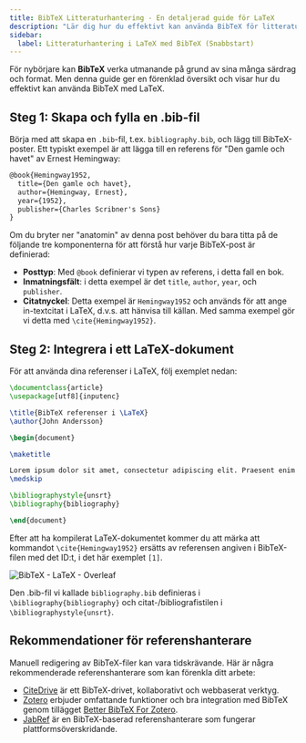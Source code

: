 ```yaml
---
title: BibTeX Litteraturhantering - En detaljerad guide för LaTeX
description: "Lär dig hur du effektivt kan använda BibTeX för litteraturhantering med LaTeX, från att skapa en .bib-fil till integration i ditt LaTeX-dokument."
sidebar:
  label: Litteraturhantering i LaTeX med BibTeX (Snabbstart)
---
```


För nybörjare kan **BibTeX** verka utmanande på grund av sina många särdrag och format. Men denna guide ger en förenklad översikt och visar hur du effektivt kan använda BibTeX med LaTeX.


<CiteDrive /> 

## Steg 1: Skapa och fylla en .bib-fil

Börja med att skapa en `.bib`-fil, t.ex. `bibliography.bib`, och lägg till BibTeX-poster. Ett typiskt exempel är att lägga till en referens för "Den gamle och havet" av Ernest Hemingway:

```latex
@book{Hemingway1952,
  title={Den gamle och havet},
  author={Hemingway, Ernest},
  year={1952},
  publisher={Charles Scribner's Sons}
}
```

Om du bryter ner "anatomin" av denna post behöver du bara titta på de följande tre komponenterna för att förstå hur varje BibTeX-post är definierad:

- **Posttyp**: Med `@book` definierar vi typen av referens, i detta fall en bok.
- **Inmatningsfält**: i detta exempel är det `title`, `author`, `year`, och `publisher`.
- **Citatnyckel**: Detta exempel är `Hemingway1952` och används för att ange in-textcitat i LaTeX, d.v.s. att hänvisa till källan. Med samma exempel gör vi detta med `\cite{Hemingway1952}`.

## Steg 2: Integrera i ett LaTeX-dokument

För att använda dina referenser i LaTeX, följ exemplet nedan:

```latex
\documentclass{article}
\usepackage[utf8]{inputenc}

\title{BibTeX referenser i \LaTeX}
\author{John Andersson}

\begin{document}

\maketitle

Lorem ipsum dolor sit amet, consectetur adipiscing elit. Praesent enim urna, dapibus et bibendum vel, consectetur et turpis. Cras a molestie nulla. \cite{Hemingway1952}
\medskip

\bibliographystyle{unsrt}
\bibliography{bibliography}

\end{document}
```

Efter att ha kompilerat LaTeX-dokumentet kommer du att märka att kommandot `\cite{Hemingway1952}` ersätts av referensen angiven i BibTeX-filen med det ID:t, i det här exemplet `[1]`.

![BibTeX - LaTeX - Overleaf](@assets/images/tutorial/LaTeX_Overleaf_BibTeX-Example.png)

Den .bib-fil vi kallade `bibliography.bib` definieras i `\bibliography{bibliography}` och citat-/bibliografistilen i `\bibliographystyle{unsrt}`.

## Rekommendationer för referenshanterare

Manuell redigering av BibTeX-filer kan vara tidskrävande. Här är några rekommenderade referenshanterare som kan förenkla ditt arbete:

- [CiteDrive](https://www.citedrive.com/) är ett BibTeX-drivet, kollaborativt och webbaserat verktyg.
- [Zotero](https://www.zotero.org/) erbjuder omfattande funktioner och bra integration med BibTeX genom tillägget [Better BibTeX For Zotero](https://retorque.re/zotero-better-bibtex/).
- [JabRef](https://www.jabref.org/) är en BibTeX-baserad referenshanterare som fungerar plattformsöverskridande.